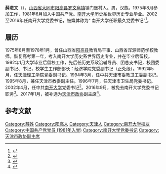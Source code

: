 {{Infobox Officeholder
|name        = 薛进文
|image       = 
|imagesize   = 
|caption     = 
|birth_date  = {{Birth year and age|1956|2}}
|birth_place = {{PRC}}[[天津市|天津市]]
|death_date  = 
|death_place = 
|nationality = {{PRC}}
|occupation  = 政府官员
|party       = {{CPC}}（1981年6月加入）
|office      = [[南开大学|南开大学]]党委书记
|term_start  = 2002年4日
|term_end    = 2016年9月
|predecessor = [[洪国起|洪国起]]
|successor   = [[魏大鹏|魏大鹏]]
}}
'''薛进文'''（{{bd|1956年|2月||}}），[[山西省|山西省]][[大同市|大同市]][[阳高县|阳高县]][[罗文皂镇|罗文皂镇]]镇门堡村人。男，汉族。1975年8月参加工作，1981年6月加入中国共产党。[[南开大学|南开大学]]历史系世界历史专业毕业。2002至2016年任南开大学党委书记，被媒体称为“ 南开大学任职最久党委书记”<ref>{{cite web|url=http://www.thepaper.cn/newsDetail_forward_1524561|title=南开大学任职最久党委书记卸任，接替者魏大鹏称喝南开水长大|publisher=澎湃新闻|accessdate=2016-09-06|archive-date=2016-09-14|archive-url=https://web.archive.org/web/20160914183907/http://www.thepaper.cn/newsDetail_forward_1524561|dead-url=no}}</ref>。

== 履历 ==
1975年8月至1978年1月，曾任山西省[[阳高县|阳高县]]教育局干事、山西省浑源师范学校教师。恢复高考第一年，考入南开大学历史系世界历史专业，并在毕业后留校。1982年1月大学毕业后留校工作，先后任历史系政治辅导员、团总支书记，校团委副书记、书记，校学生工作部部长：经济学院党委副书记（正处级）。1992年5月，任[[天津理工学院|天津理工学院]]党委副书记。1994年3月，任中共天津市委教卫工委副书记。1995年8月，兼任天津市教委副主任。1996年7月，任天津市卫生局党委书记。2002年4月，任中共[[南开大学|南开大学]]党委书记<ref>{{cite news|title=薛进文|url=http://gbzl.people.com.cn/grzy.php?id=121000807|accessdate=2016-07-11|agency=中国领导干部资料库|archiveurl=https://web.archive.org/web/20160915163408/http://gbzl.people.com.cn/grzy.php?id=121000807|archivedate=2016-09-15|deadurl=yes}}</ref>。2016年9月，被免去南开大学党委书记职务<ref>{{cite news|author1=张国|title=魏大鹏任南开大学党委书记|url=http://www.chinanews.com/gn/2016/09-05/7994263.shtml|accessdate=2016-09-05|agency=中国新闻社|date=2016-09-05|archive-date=2016-09-05|archive-url=https://web.archive.org/web/20160905054759/http://www.chinanews.com/gn/2016/09-05/7994263.shtml|dead-url=no}}</ref>。2017年1月，被补选为[[天津市政协|天津市政协]]副主席<ref >{{cite web |url=http://www.thepaper.cn/newsDetail_forward_1603824 |language= |title=薛进文当选天津市政协副主席，曾任南开大学党委书记 |publisher=澎湃新闻 |date=2017-01-18 |accessdate= |archive-date=2017-01-18 |archive-url=https://web.archive.org/web/20170118225708/http://www.thepaper.cn/newsDetail_forward_1603824 |dead-url=no }}</ref>。

==参考文献==
{{reflist}}

{{DEFAULTSORT:X薛}}
[[Category:薛姓|Category:薛姓]]
[[Category:阳高人|Category:阳高人]]
[[Category:天津人|Category:天津人]]
[[Category:南开大学校友|Category:南开大学校友]]
[[Category:中国共产党党员_(1981年入党)|Category:中国共产党党员 (1981年入党)]]
[[Category:南开大学党委书记|Category:南开大学党委书记]]
[[Category:天津市政协副主席|Category:天津市政协副主席]]